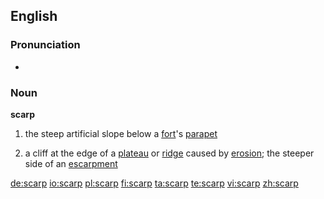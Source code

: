 ==English==

===Pronunciation===
* {{rhymes|ɑː(r)p}}

===Noun===
'''scarp'''

# the steep artificial slope below a [[fort]]'s [[parapet]]
# {{geology}} a cliff at the edge of a [[plateau]] or [[ridge]] caused by [[erosion]]; the steeper side of an [[escarpment]]

{{anagrams:en/acprs}}
[[de:scarp]]
[[io:scarp]]
[[pl:scarp]]
[[fi:scarp]]
[[ta:scarp]]
[[te:scarp]]
[[vi:scarp]]
[[zh:scarp]]